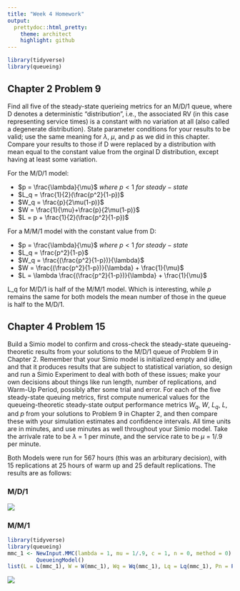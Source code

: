 ```yaml
---
title: "Week 4 Homework"
output:
  prettydoc::html_pretty:
    theme: architect
    highlight: github
---
```


```r
library(tidyverse)
library(queueing)
```


## Chapter 2 Problem 9 

Find all five of the steady-state querieing metrics for an M/D/1 queue, where D denotes a deterministic "distribution", i.e., the associated RV (in this case representing service times) is a constant with no variation at all (also called a degenerate distribution). State parameter conditions for your results to be valid; use the same meaning for $\lambda$, $\mu$, and $p$ as we did in this chapter. Compare your results to those if D were replaced by a distribution with mean equal to the constant value from the orginal D distribution, except having at least some variation. 

For the M/D/1 model:

* $p = \frac{\lambda}{\mu}$ $where~p < 1~for~steady-state$
* $L_q = \frac{1}{2}(\frac{p^2}{1-p})$
* $W_q = \frac{p}{2\mu(1-p)}$
* $W = \frac{1}{\mu}+\frac{p}{2\mu(1-p)}$
* $L = p + \frac{1}{2}(\frac{p^2}{1-p})$

For a M/M/1 model with the constant value from D: 

* $p = \frac{\lambda}{\mu}$ $where~p < 1~for~steady-state$
* $L_q = \frac{p^2}{1-p}$
* $W_q = \frac{(\frac{p^2}{1-p})}{\lambda}$
* $W = \frac{(\frac{p^2}{1-p})}{\lambda} + \frac{1}{\mu}$
* $L = \lambda \frac{(\frac{p^2}{1-p})}{\lambda} + \frac{1}{\mu}$

L_q for M/D/1 is half of the  M/M/1 model. Which is interesting, while $p$ remains the same for both models the mean number of those in the queue is half to the M/D/1. 

## Chapter 4 Problem 15

Build a Simio model to confirm and cross-check the steady-state queueing-theoretic results from your solutions to the M/D/1 queue of Problem 9 in Chapter 2. Remember that your Simio model is initialized empty and idle, and that it produces results that are subject to statistical variation, so design and run a Simio Experiment to deal with both of these issues; make your own decisions about things like run length, number of replications, and Warm-Up Period, possibly after some trial and error. For each of the five steady-state queuing metrics, first compute numerical values for the queueing-theoretic steady-state output performance metrics $W_q$, $W$, $L_q$, $L$, and $p$ from your solutions to Problem 9 in Chapter 2, and then compare these with your simulation estimates and confidence intervals. All time units are in minutes, and use minutes as well throughout your Simio model. Take the arrivale rate to be $\lambda$ = 1 per minute, and the service rate to be $\mu$ = 1/.9 per minute. 

Both Models were run for 567 hours (this was an arbiturary decision), with 15 replications at 25 hours of warm up and 25 default replications. The results are as follows:

### M/D/1

![](https://raw.githubusercontent.com/ChristopheHunt/MSDA---Coursework/master/Data%20604/Week%204%20-%20HW/MD1%20Experiment%20Results.PNG)

### M/M/1

```r
library(tidyverse)
library(queueing)
mmc_1 <- NewInput.MMC(lambda = 1, mu = 1/.9, c = 1, n = 0, method = 0) %>% 
         QueueingModel()
list(L = L(mmc_1), W = W(mmc_1), Wq = Wq(mmc_1), Lq = Lq(mmc_1), Pn = Pn(mmc_1))
```

![](https://raw.githubusercontent.com/ChristopheHunt/MSDA---Coursework/master/Data%20604/Week%204%20-%20HW/MM1%20Experiment%20Results.PNG)


